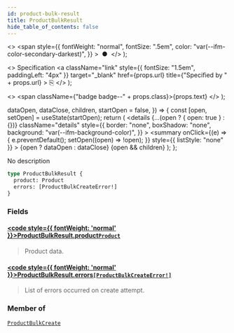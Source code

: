 ```yaml
---
id: product-bulk-result
title: ProductBulkResult
hide_table_of_contents: false
---
```


  <>
    <span
      style={{
        fontWeight: "normal",
        fontSize: ".5em",
        color: "var(--ifm-color-secondary-darkest)",
      }}
    >
      &nbsp;●&nbsp;
    </span>
  </>
);

  <>
    Specification
    <a
      className="link"
      style={{ fontSize: "1.5em", paddingLeft: "4px" }}
      target="\_blank"
      href={props.url}
      title={"Specified by " + props.url}
    >
      ⎘
    </a>
  </>
);

  <>
    <span className={"badge badge--" + props.class}>{props.text}</span>
  </>
);


  dataOpen,
  dataClose,
  children,
  startOpen = false,
}) => {
  const [open, setOpen] = useState(startOpen);
  return (
    <details
      {...(open ? { open: true } : {})}
      className="details"
      style={{
        border: "none",
        boxShadow: "none",
        background: "var(--ifm-background-color)",
      }}
    >
      <summary
        onClick={(e) => {
          e.preventDefault();
          setOpen((open) => !open);
        }}
        style={{ listStyle: "none" }}
      >
        {open ? dataOpen : dataClose}
      </summary>
      {open && children}
    </details>
  );
};

No description

```graphql
type ProductBulkResult {
  product: Product
  errors: [ProductBulkCreateError!]
}
```

### Fields

#### [<code style={{ fontWeight: 'normal' }}>ProductBulkResult.<b>product</b></code>](#)<Bullet />[`Product`](../../../api-reference/products/objects/product) <Badge class="secondary" text="object"/>

> Product data.

#### [<code style={{ fontWeight: 'normal' }}>ProductBulkResult.<b>errors</b></code>](#)<Bullet />[`[ProductBulkCreateError!]`](../../../api-reference/products/objects/product-bulk-create-error) <Badge class="secondary" text="list"/> <Badge class="secondary" text="object"/>

> List of errors occurred on create attempt.

### Member of

[`ProductBulkCreate`](../../../api-reference/products/objects/product-bulk-create) <Badge class="secondary" text="object"/>
